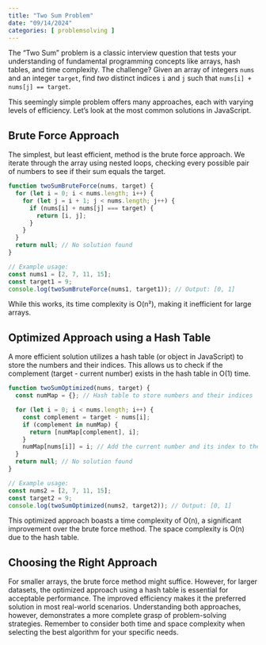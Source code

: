 ```yaml
---
title: "Two Sum Problem"
date: "09/14/2024"
categories: [ problemsolving ]
---
```


The "Two Sum" problem is a classic interview question that tests your understanding of fundamental programming concepts like arrays, hash tables, and time complexity.  The challenge? Given an array of integers `nums` and an integer `target`, find *two* distinct indices `i` and `j` such that `nums[i] + nums[j] == target`.

This seemingly simple problem offers many approaches, each with varying levels of efficiency. Let's look at the most common solutions in JavaScript.

## Brute Force Approach

The simplest, but least efficient, method is the brute force approach. We iterate through the array using nested loops, checking every possible pair of numbers to see if their sum equals the target.

```javascript
function twoSumBruteForce(nums, target) {
  for (let i = 0; i < nums.length; i++) {
    for (let j = i + 1; j < nums.length; j++) {
      if (nums[i] + nums[j] === target) {
        return [i, j];
      }
    }
  }
  return null; // No solution found
}

// Example usage:
const nums1 = [2, 7, 11, 15];
const target1 = 9;
console.log(twoSumBruteForce(nums1, target1)); // Output: [0, 1]
```

While this works, its time complexity is O(n²), making it inefficient for large arrays.


## Optimized Approach using a Hash Table

A more efficient solution utilizes a hash table (or object in JavaScript) to store the numbers and their indices. This allows us to check if the complement (target - current number) exists in the hash table in O(1) time.

```javascript
function twoSumOptimized(nums, target) {
  const numMap = {}; // Hash table to store numbers and their indices

  for (let i = 0; i < nums.length; i++) {
    const complement = target - nums[i];
    if (complement in numMap) {
      return [numMap[complement], i];
    }
    numMap[nums[i]] = i; // Add the current number and its index to the hash table
  }
  return null; // No solution found
}

// Example usage:
const nums2 = [2, 7, 11, 15];
const target2 = 9;
console.log(twoSumOptimized(nums2, target2)); // Output: [0, 1]
```

This optimized approach boasts a time complexity of O(n), a significant improvement over the brute force method.  The space complexity is O(n) due to the hash table.

## Choosing the Right Approach

For smaller arrays, the brute force method might suffice. However, for larger datasets, the optimized approach using a hash table is essential for acceptable performance. The improved efficiency makes it the preferred solution in most real-world scenarios. Understanding both approaches, however, demonstrates a more complete grasp of problem-solving strategies. Remember to consider both time and space complexity when selecting the best algorithm for your specific needs.

